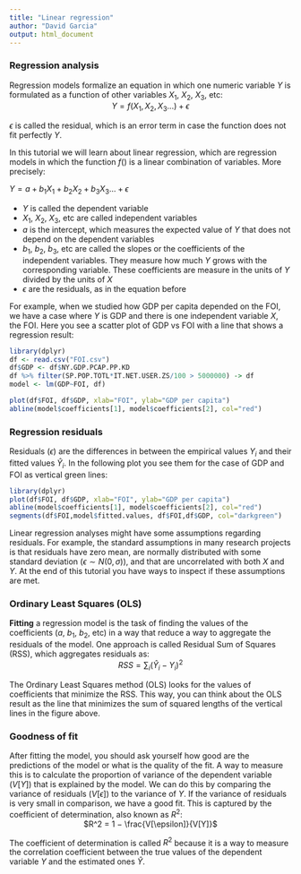 ```yaml
---
title: "Linear regression"
author: "David Garcia"
output: html_document
---
```



### Regression analysis

Regression models formalize an equation in which one numeric variable $Y$ is formulated as a function of other variables $X_1$, $X_2$, $X_3$, etc:  
<center>
$Y = f(X_1,X_2,X_3...) + \epsilon$
</center>

$\epsilon$ is called the residual, which is an error term in case the function does not fit perfectly $Y$. 

In this tutorial we will learn about linear regression, which are regression models in which the function $f()$ is a linear combination of variables. More precisely:

$Y = a + b_1 X_1 + b_2 X_2 + b_3 X_3 ... + \epsilon$

- $Y$ is called the dependent variable
- $X_1$, $X_2$, $X_3$, etc are called independent variables
- $a$ is the intercept, which measures the expected value of $Y$ that does not depend on the dependent variables
- $b_1$, $b_2$, $b_3$, etc are called the slopes or the coefficients of the independent variables. They measure how much $Y$ grows with the corresponding variable. These coefficients are measure in the units of $Y$ divided by the units of $X$
- $\epsilon$ are the residuals, as in the equation before

For example, when we studied how GDP per capita depended on the FOI, we have a case where $Y$ is GDP and there is one independent variable $X$, the FOI. Here you see a scatter plot of GDP vs FOI with a line that shows a regression result:

```r
library(dplyr)
df <- read.csv("FOI.csv")
df$GDP <- df$NY.GDP.PCAP.PP.KD
df %>% filter(SP.POP.TOTL*IT.NET.USER.ZS/100 > 5000000) -> df
model <- lm(GDP~FOI, df)

plot(df$FOI, df$GDP, xlab="FOI", ylab="GDP per capita")
abline(model$coefficients[1], model$coefficients[2], col="red")
```


### Regression residuals

Residuals ($\epsilon$) are the differences in between the empirical values $Y_i$ and their fitted values $\hat Y_i$. In the following plot you see them for the case of GDP and FOI as vertical green lines:

```r
library(dplyr)
plot(df$FOI, df$GDP, xlab="FOI", ylab="GDP per capita")
abline(model$coefficients[1], model$coefficients[2], col="red")
segments(df$FOI,model$fitted.values, df$FOI,df$GDP, col="darkgreen")
```

Linear regression analyses might have some assumptions regarding residuals. For example, the standard assumptions in many research projects is that residuals have zero mean, are normally distributed with some standard deviation ($\epsilon \sim N(0,\sigma)$), and that are uncorrelated with both $X$ and $Y$. At the end of this tutorial you have ways to inspect if these assumptions are met.

### Ordinary Least Squares (OLS)

**Fitting** a regression model is the task of finding the values of the coefficients ($a$, $b_1$, $b_2$, etc) in a way that reduce a way to aggregate the residuals of the model. One approach is called Residual Sum of Squares (RSS), which aggregates residuals as:
<center>
$RSS = \sum_i (\hat Y_i - Y_i)^2$
</center>

The Ordinary Least Squares method (OLS) looks for the values of coefficients that minimize the RSS. This way, you can think about the OLS result as the line that minimizes the sum of squared lengths of the vertical lines in the figure above.


### Goodness of fit

After fitting the model, you should ask yourself how good are the predictions of the model or what is the quality of the fit. A way to measure this is to calculate the proportion of variance of the dependent variable ($V[Y]$) that is explained by the model. We can do this by comparing the variance of residuals ($V[\epsilon]$) to the variance of $Y$. If the variance of residuals is very small in comparison, we have a good fit. This is captured by the coefficient of determination, also known as $R^2$:
<center>
$R^2 = 1 − \frac{V[\epsilon]}{V[Y]}$
</center>

The coefficient of determination is called $R^2$ because it is a way to measure the correlation coefficient between the true values of the dependent variable $Y$ and the estimated ones $\hat Y$. 
